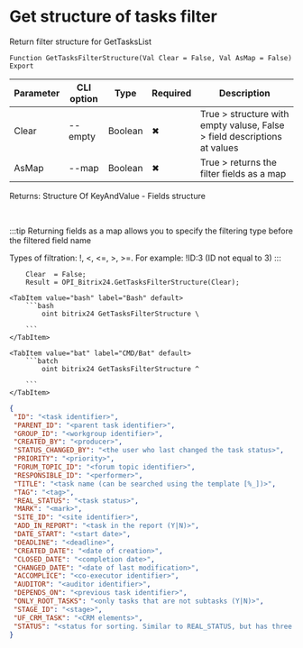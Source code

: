 ﻿---
sidebar_position: 27
description: Get structure of tasks filter and other functions to work with Bitrix24 in the Open Integration Package, a free open-source integration library for 1C:Enterprise 8, OneScript and CLI
keywords: [1C, 1С, 1С:Enterprise, 1С:Enterprise 8.3, API, Integration, Services, Exchange, OneScript, CLI, Bitrix24]
---


# Get structure of tasks filter
 Return filter structure for GetTasksList



`Function GetTasksFilterStructure(Val Clear = False, Val AsMap = False) Export`

  | Parameter | CLI option | Type | Required | Description |
  |-|-|-|-|-|
  | Clear | --empty | Boolean | &#x2716; | True > structure with empty valuse, False > field descriptions at values |
  | AsMap | --map | Boolean | &#x2716; | True > returns the filter fields as a map |

  
  Returns:  Structure Of KeyAndValue - Fields structure

<br/>

:::tip
Returning fields as a map allows you to specify the filtering type before the filtered field name

Types of filtration: !, &lt;, &lt;=, &gt;, &gt;=. For example: !ID:3 (ID not equal to 3)
:::
<br/>



```bsl title="1C:Enterprise/OneScript code example"
    Clear  = False;
    Result = OPI_Bitrix24.GetTasksFilterStructure(Clear);
```
 

 <Tabs>
  
    <TabItem value="bash" label="Bash" default>
        ```bash
            oint bitrix24 GetTasksFilterStructure \
             
        ```
    </TabItem>
  
    <TabItem value="bat" label="CMD/Bat" default>
        ```batch
            oint bitrix24 GetTasksFilterStructure ^
             
        ```
    </TabItem>
</Tabs>


```json title="Result"
{
 "ID": "<task identifier>",
 "PARENT_ID": "<parent task identifier>",
 "GROUP_ID": "<workgroup identifier>",
 "CREATED_BY": "<producer>",
 "STATUS_CHANGED_BY": "<the user who last changed the task status>",
 "PRIORITY": "<priority>",
 "FORUM_TOPIC_ID": "<forum topic identifier>",
 "RESPONSIBLE_ID": "<performer>",
 "TITLE": "<task name (can be searched using the template [%_])>",
 "TAG": "<tag>",
 "REAL_STATUS": "<task status>",
 "MARK": "<mark>",
 "SITE_ID": "<site identifier>",
 "ADD_IN_REPORT": "<task in the report (Y|N)>",
 "DATE_START": "<start date>",
 "DEADLINE": "<deadline>",
 "CREATED_DATE": "<date of creation>",
 "CLOSED_DATE": "<completion date>",
 "CHANGED_DATE": "<date of last modification>",
 "ACCOMPLICE": "<co-executor identifier>",
 "AUDITOR": "<auditor identifier>",
 "DEPENDS_ON": "<previous task identifier>",
 "ONLY_ROOT_TASKS": "<only tasks that are not subtasks (Y|N)>",
 "STAGE_ID": "<stage>",
 "UF_CRM_TASK": "<CRM elements>",
 "STATUS": "<status for sorting. Similar to REAL_STATUS, but has three additional meta-statuses>"
}
```
